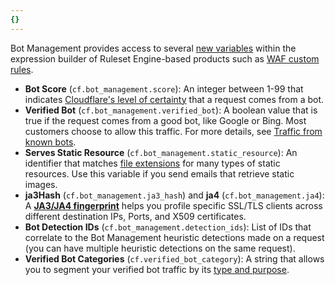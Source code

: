 ```yaml
---
{}
---
```


Bot Management provides access to several [new variables](/ruleset-engine/rules-language/fields/dynamic-fields/) within the expression builder of Ruleset Engine-based products such as [WAF custom rules](/waf/custom-rules/).

- **Bot Score** (`cf.bot_management.score`): An integer between 1-99 that indicates [Cloudflare's level of certainty](/bots/concepts/bot-score/) that a request comes from a bot.
- **Verified Bot** (`cf.bot_management.verified_bot`): A boolean value that is true if the request comes from a good bot, like Google or Bing. Most customers choose to allow this traffic. For more details, see [Traffic from known bots](/waf/troubleshooting/faq/#how-does-the-waf-handle-traffic-from-known-bots).
- **Serves Static Resource** (`cf.bot_management.static_resource`): An identifier that matches [file extensions](/bots/reference/static-resources/) for many types of static resources. Use this variable if you send emails that retrieve static images.
- **ja3Hash** (`cf.bot_management.ja3_hash`) and **ja4** (`cf.bot_management.ja4`): A [**JA3/JA4 fingerprint**](/bots/concepts/ja3-ja4-fingerprint/) helps you profile specific SSL/TLS clients across different destination IPs, Ports, and X509 certificates.
- **Bot Detection IDs** (`cf.bot_management.detection_ids`): List of IDs that correlate to the Bot Management heuristic detections made on a request (you can have multiple heuristic detections on the same request).
- **Verified Bot Categories** (`cf.verified_bot_category`): A string that allows you to segment your verified bot traffic by its [type and purpose](/bots/reference/verified-bot-categories/).
